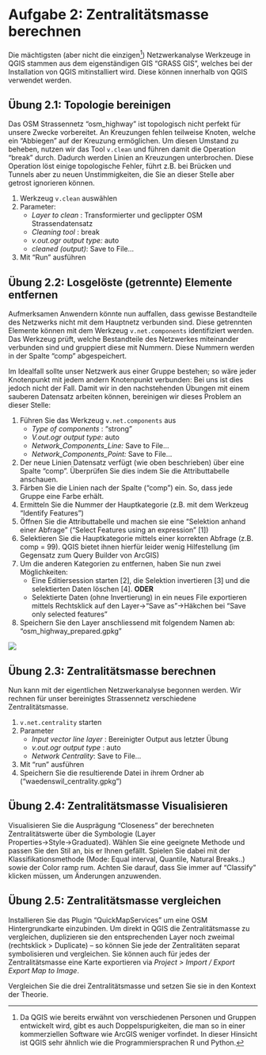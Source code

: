 # Aufgabe 2: Zentralitätsmasse berechnen

Die mächtigsten (aber nicht die einzigen[^plugins]) Netzwerkanalyse Werkzeuge in QGIS stammen aus dem eigenständigen GIS "GRASS GIS", welches bei der Installation von QGIS mitinstalliert wird. Diese können innerhalb von QGIS verwendet werden.

[^plugins]: Da QGIS wie bereits erwähnt von verschiedenen Personen und Gruppen entwickelt wird, gibt es auch Doppelspurigkeiten, die man so in einer kommerziellen Software wie ArcGIS weniger vorfindet. In dieser Hinsicht ist QGIS sehr ähnlich wie die Programmiersprachen R und Python.

## Übung 2.1: Topologie bereinigen

Das OSM Strassennetz "osm_highway" ist topologisch nicht perfekt für unsere Zwecke vorbereitet. An Kreuzungen fehlen teilweise Knoten, welche ein "Abbiegen" auf der Kreuzung ermöglichen. Um diesen Umstand zu beheben, nutzen wir das Tool `v.clean` und führen damit die Operation "break" durch. Dadurch werden Linien an Kreuzungen unterbrochen. Diese Operation löst einige topologische Fehler, führt z.B. bei Brücken und Tunnels aber zu neuen Unstimmigkeiten, die Sie an dieser Stelle aber getrost ignorieren können.

1. Werkzeug `v.clean` auswählen
2. Parameter:
    - _Layer to clean_ : Transformierter und geclippter OSM Strassendatensatz
    - _Cleaning tool_ : break
    - _v.out.ogr output type:_ auto
    - _cleaned (output)_: Save to File...
3. Mit "Run" ausführen

## Übung 2.2: Losgelöste (getrennte) Elemente entfernen

Aufmerksamen Anwendern könnte nun auffallen, dass gewisse Bestandteile des Netzwerks nicht mit dem Hauptnetz verbunden sind. Diese getrennten Elemente können mit dem Werkzeug `v.net.components` identifiziert werden. Das Werkzeug prüft, welche Bestandteile des Netzwerkes miteinander verbunden sind und gruppiert diese mit Nummern. Diese Nummern werden in der Spalte "comp" abgespeichert. 

Im Idealfall sollte unser Netzwerk aus einer Gruppe bestehen; so wäre jeder Knotenpunkt mit jedem andern Knotenpunkt verbunden: Bei uns ist dies jedoch nicht der Fall. Damit wir in den nachstehenden Übungen mit einem sauberen Datensatz arbeiten können, bereinigen wir dieses Problem an dieser Stelle:

1. Führen Sie das Werkzeug `v.net.components` aus
    - _Type of components_ : "strong"
    - _V.out.ogr output type:_ auto
    - _Network_Components_Line:_ Save to File...
    - _Network_Components_Point:_ Save to File...
2. Der neue Linien Datensatz verfügt (wie oben beschrieben) über eine Spalte "comp". Überprüfen Sie dies indem Sie die Attributtabelle anschauen.
4. Färben Sie die Linien nach der Spalte ("comp") ein. So, dass jede Gruppe eine Farbe erhält.
3. Ermitteln Sie die Nummer der Hauptkategorie (z.B. mit dem Werkzeug "Identify Features")
4. Öffnen Sie die Attributtabelle und machen sie eine "Selektion anhand einer Abfrage" ("Select Features
    using an expression" [1])
5. Selektieren Sie die Hauptkategorie mittels einer korrekten Abfrage (z.B. comp = 99). QGIS bietet
    ihnen hierfür leider wenig Hilfestellung (im Gegensatz zum Query Builder von ArcGIS)
6. Um die anderen Kategorien zu entfernen, haben Sie nun zwei Möglichkeiten:
    - Eine Editiersession starten [2], die Selektion invertieren [3] und die selektierten Daten löschen [4]. **ODER**
    - Selektierte Daten (ohne Invertierung) in ein neues File exportieren mittels Rechtsklick auf den Layer→"Save as"→Häkchen bei "Save only selected features"
7. Speichern Sie den Layer anschliessend mit folgendem Namen ab: "osm_highway_prepared.gpkg" 
       
![](figures/ueb1_fig2.jpg){#fig-figure2}

## Übung 2.3: Zentralitätsmasse berechnen {#sec-ex-centrality-calculate}

Nun kann mit der eigentlichen Netzwerkanalyse begonnen werden. Wir rechnen für unser bereinigtes Strassennetz verschiedene Zentralitätsmasse.

1. `v.net.centrality` starten
2. Parameter
    - _Input vector line layer_ : Bereinigter Output aus letzter Übung
    - _v.out.ogr output type_ : auto
    - _Network Centrality_: Save to File...
3. Mit "run" ausführen
4. Speichern Sie die resultierende Datei in ihrem Ordner ab ("waedenswil_centrality.gpkg")

## Übung 2.4: Zentralitätsmasse Visualisieren

Visualisieren Sie die Ausprägung "Closeness" der berechneten Zentralitätswerte über die Symbologie (Layer Properties→Style→Graduated). Wählen Sie eine geeignete Methode und passen Sie den Stil an, bis er Ihnen gefällt. Spielen Sie dabei mit der Klassifikationsmethode (Mode: Equal interval, Quantile, Natural Breaks..) sowie der Color ramp rum. Achten Sie darauf, dass Sie immer auf "Classify" klicken müssen, um Änderungen anzuwenden.

## Übung 2.5: Zentralitätsmasse vergleichen

Installieren Sie das Plugin "QuickMapServices" um eine OSM Hintergrundkarte einzubinden. Um direkt in QGIS die Zentralitätsmasse zu vergleichen, duplizieren sie den entsprechenden Layer noch zweimal (rechtsklick > Duplicate) – so können Sie jede der Zentralitäten separat symbolisieren und vergleichen. Sie können auch für jedes der Zentralitätsmasse eine Karte exportieren via *Project > Import / Export Export Map to Image*.

Vergleichen Sie die drei Zentralitätsmasse und setzen Sie sie in den Kontext der Theorie.